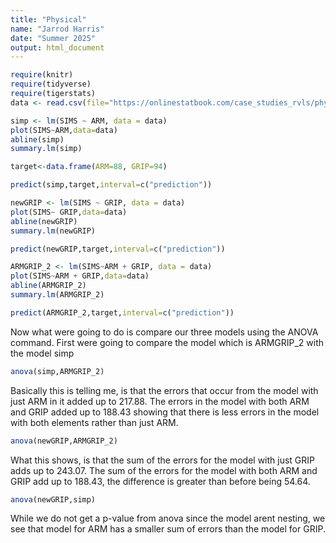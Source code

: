 ```yaml
---
title: "Physical"
name: "Jarrod Harris"
date: "Summer 2025"
output: html_document
---
```


```r
require(knitr)
require(tidyverse)
require(tigerstats)
data <- read.csv(file="https://onlinestatbook.com/case_studies_rvls/physical_strength/data.txt", sep="", header=TRUE)
```


```r
simp <- lm(SIMS ~ ARM, data = data)
plot(SIMS~ARM,data=data)
abline(simp)
summary.lm(simp)
```
```r
target<-data.frame(ARM=88, GRIP=94)
```
 
```r
predict(simp,target,interval=c("prediction"))
```

```r
newGRIP <- lm(SIMS ~ GRIP, data = data)
plot(SIMS~ GRIP,data=data)
abline(newGRIP)
summary.lm(newGRIP)
```

```r
predict(newGRIP,target,interval=c("prediction"))
```

```r
ARMGRIP_2 <- lm(SIMS~ARM + GRIP, data = data)
plot(SIMS~ARM + GRIP,data=data)
abline(ARMGRIP_2)
summary.lm(ARMGRIP_2)
```

```r
predict(ARMGRIP_2,target,interval=c("prediction"))
```

Now what were going to do is compare our three models using the ANOVA command. First were going to compare the model which is ARMGRIP_2 with the model simp

```r
anova(simp,ARMGRIP_2)
```

Basically this is telling me, is that the errors that occur from the model with just ARM in it added up to 217.88. The errors in the model with both ARM and GRIP added up to 188.43 showing that there is less errors in the model with both elements rather than just ARM. 

```r
anova(newGRIP,ARMGRIP_2)
```

What this shows, is that the sum of the errors for the model with just GRIP adds up to 243.07. The sum of the errors for the model with both ARM and GRIP  add up to 188.43, the difference is greater than before being 54.64. 

```r
anova(newGRIP,simp)
```

While we do not get a p-value from anova since the model arent nesting, we see that model for ARM has a smaller sum of errors than the model for GRIP. 